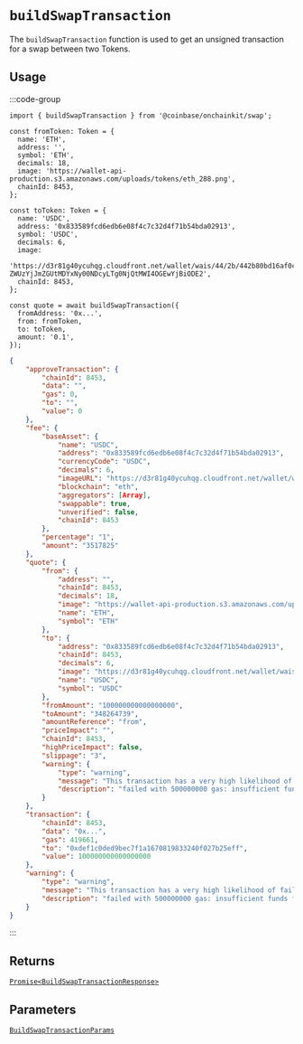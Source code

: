 # `buildSwapTransaction`

The `buildSwapTransaction` function is used to get an unsigned transaction for a swap between two Tokens.

## Usage

:::code-group

```tsx [code]
import { buildSwapTransaction } from '@coinbase/onchainkit/swap';

const fromToken: Token = {
  name: 'ETH',
  address: '',
  symbol: 'ETH',
  decimals: 18,
  image: 'https://wallet-api-production.s3.amazonaws.com/uploads/tokens/eth_288.png',
  chainId: 8453,
};

const toToken: Token = {
  name: 'USDC',
  address: '0x833589fcd6edb6e08f4c7c32d4f71b54bda02913',
  symbol: 'USDC',
  decimals: 6,
  image:
    'https://d3r81g40ycuhqg.cloudfront.net/wallet/wais/44/2b/442b80bd16af0c0d9b22e03a16753823fe826e5bfd457292b55fa0ba8c1ba213-ZWUzYjJmZGUtMDYxNy00NDcyLTg0NjQtMWI4OGEwYjBiODE2',
  chainId: 8453,
};

const quote = await buildSwapTransaction({
  fromAddress: '0x...',
  from: fromToken,
  to: toToken,
  amount: '0.1',
});
```

```json [return value]
{
    "approveTransaction": {
        "chainId": 8453,
        "data": "",
        "gas": 0,
        "to": "",
        "value": 0
    },
    "fee": {
        "baseAsset": {
            "name": "USDC",
            "address": "0x833589fcd6edb6e08f4c7c32d4f71b54bda02913",
            "currencyCode": "USDC",
            "decimals": 6,
            "imageURL": "https://d3r81g40ycuhqg.cloudfront.net/wallet/wais/44/2b/442b80bd16af0c0d9b22e03a16753823fe826e5bfd457292b55fa0ba8c1ba213-ZWUzYjJmZGUtMDYxNy00NDcyLTg0NjQtMWI4OGEwYjBiODE2",
            "blockchain": "eth",
            "aggregators": [Array],
            "swappable": true,
            "unverified": false,
            "chainId": 8453
        },
        "percentage": "1",
        "amount": "3517825"
    },
    "quote": {
        "from": {
            "address": "",
            "chainId": 8453,
            "decimals": 18,
            "image": "https://wallet-api-production.s3.amazonaws.com/uploads/tokens/eth_288.png",
            "name": "ETH",
            "symbol": "ETH"
        },
        "to": {
            "address": "0x833589fcd6edb6e08f4c7c32d4f71b54bda02913",
            "chainId": 8453,
            "decimals": 6,
            "image": "https://d3r81g40ycuhqg.cloudfront.net/wallet/wais/44/2b/442b80bd16af0c0d9b22e03a16753823fe826e5bfd457292b55fa0ba8c1ba213-ZWUzYjJmZGUtMDYxNy00NDcyLTg0NjQtMWI4OGEwYjBiODE2",
            "name": "USDC",
            "symbol": "USDC"
        },
        "fromAmount": "100000000000000000",
        "toAmount": "348264739",
        "amountReference": "from",
        "priceImpact": "",
        "chainId": 8453,
        "highPriceImpact": false,
        "slippage": "3",
        "warning": {
            "type": "warning",
            "message": "This transaction has a very high likelihood of failing if submitted",
            "description": "failed with 500000000 gas: insufficient funds for gas * price + value: address 0x4ed4E862860beD51a9570b96d89aF5E1B0Efefed have 0 want 100000000000000000"
        }
    },
    "transaction": {
        "chainId": 8453,
        "data": "0x...",
        "gas": 419661,
        "to": "0xdef1c0ded9bec7f1a1670819833240f027b25eff",
        "value": 100000000000000000
    },
    "warning": {
        "type": "warning",
        "message": "This transaction has a very high likelihood of failing if submitted",
        "description": "failed with 500000000 gas: insufficient funds for gas * price + value: address 0x4ed4E862860beD51a9570b96d89aF5E1B0Efefed have 0 want 100000000000000000"
    }
}
```

:::

## Returns

[`Promise<BuildSwapTransactionResponse>`](/swap/types#buildswaptransactionresponse)

## Parameters

[`BuildSwapTransactionParams`](/swap/types#buildswaptransactionparams)
